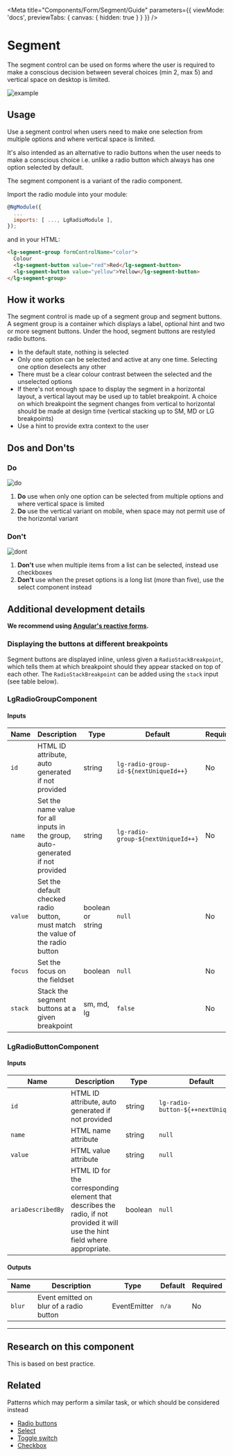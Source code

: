 
<Meta title="Components/Form/Segment/Guide" parameters={{ viewMode: 'docs', previewTabs: { canvas: { hidden: true } } }} />

# Segment

<p class="standfirst">The segment control can be used on forms where the user is required to make a conscious decision between several choices (min 2, max 5) and vertical space on desktop is limited.</p>

![example](docs/segment/example.png)

## Usage

Use a segment control when users need to make one selection from multiple options and where vertical space is limited. 

It's also intended as an alternative to radio buttons when the user needs to make a conscious choice i.e. unlike a radio button which always has one option selected by default.

The segment component is a variant of the radio component.

Import the radio module into your module:

```js
@NgModule({
  ...
  imports: [ ..., LgRadioModule ],
});
```

and in your HTML:

```html
<lg-segment-group formControlName="color">
  Colour
  <lg-segment-button value="red">Red</lg-segment-button>
  <lg-segment-button value="yellow">Yellow</lg-segment-button>
</lg-segment-group>
```

## How it works

The segment control is made up of a segment group and segment buttons. A segment group is a container which displays a label, optional hint and two or more segment buttons. Under the hood, segment buttons are restyled radio buttons. 

- In the default state, nothing is selected
- Only one option can be selected and active at any one time. Selecting one option deselects any other
- There must be a clear colour contrast between the selected and the unselected options
- If there's not enough space to display the segment in a horizontal layout, a vertical layout may be used up to tablet breakpoint. A choice on which breakpoint the segment changes from vertical to horizontal should be made at design time (vertical stacking up to SM, MD or LG breakpoints)
- Use a hint to provide extra context to the user

## Dos and Don'ts

### Do

![do](docs/segment/do.png)

1. **Do** use when only one option can be selected from multiple options and where vertical space is limited
2. **Do** use the vertical variant on mobile, when space may not permit use of the horizontal variant

### Don't

![dont](docs/segment/dont.png)

1. **Don't** use when multiple items from a list can be selected, instead use checkboxes
2. **Don't** use when the preset options is a long list (more than five), use the select component instead

## Additional development details

**We recommend using <a href="https://angular.io/guide/reactive-forms" target="_blank">Angular's reactive forms</a>.**

### Displaying the buttons at different breakpoints

Segment buttons are displayed inline, unless given a `RadioStackBreakpoint`, which tells them at which breakpoint should they appear stacked on top of each other. The `RadioStackBreakpoint` can be added using the `stack` input (see table below).

### LgRadioGroupComponent

#### Inputs

| Name  | Description                                                  | Type              | Default                               | Required |
| ----- | ------------------------------------------------------------ | ----------------- | ------------------------------------- | -------- |
| ``id``    | HTML ID attribute, auto generated if not provided            | string            | ``lg-radio-group-id-${nextUniqueId++}`` | No       |
| ``name``  | Set the name value for all inputs in the group, auto-generated if not provided | string            | ``lg-radio-group-${nextUniqueId++}``    | No       |
| ``value`` | Set the default checked radio button, must match the value of the radio button | boolean or string | ``null``                                  | No       |
| ``focus`` | Set the focus on the fieldset                                | boolean           | ``null``                                  | No       |
| ``stack`` | Stack the segment buttons at a given breakpoint              | sm, md, lg        | ``false``                                 | No       |

### LgRadioButtonComponent

#### Inputs

| Name            | Description                                                  | Type    | Default                             | Required |
| --------------- | ------------------------------------------------------------ | ------- | ----------------------------------- | -------- |
| ``id``              | HTML ID attribute, auto generated if not provided            | string  | ``lg-radio-button-${++nextUniqueId}`` | No       |
| ``name``            | HTML name attribute                                          | string  | ``null``                                | Yes      |
| ``value``           | HTML value attribute                                         | string  | ``null``                                | Yes      |
| ``ariaDescribedBy`` | HTML ID for the corresponding element that describes the radio, if not provided it will use the hint field where appropriate. | boolean | ``null``                                | No       |

#### Outputs

| Name | Description                             | Type         | Default | Required |
| ---- | --------------------------------------- | ------------ | ------- | -------- |
| ``blur`` | Event emitted on blur of a radio button | EventEmitter | ``n/a``     | No       |

------

## Research on this component

This is based on best practice.

## Related

Patterns which may perform a similar task, or which should be considered instead

- [Radio buttons](./?path=/docs/components-form-radio--radio)
- [Select](./?path=/docs/components-form-select--select)
- [Toggle switch](./?path=/docs/components-form-switch--switch-obj)
- [Checkbox](./?path=/docs/components-form-checkbox--checkbox)

<Description markdown={feedback} />
